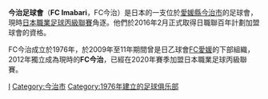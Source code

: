 {{noteTA|G1=足球|G2=JLeague}}
{{Infobox football club
| clubname   = FC今治
| image      = [[File:FC_Imabari_logo.png|200px]]
| fullname   = 今治足球會
| founded    = 1976年
| dissolved  =
| ground     = [[今治市|今治市]]櫻井海濱交流廣場足球場
| chairman   = [[岡田武史|岡田武史]]
| mgrtitle   = 主教練
| manager    = [[Lluís_Planagumà|Lluís Planagumà]]
| league     = [[日本職業足球丙級聯賽|日本職業足球丙級聯賽]]
| season     = 2021
| position   = 日丙，第 11 位
| website    = http://www.fcimabari.com/
| pattern_la1=|pattern_b1=_yellowshoulders|pattern_ra1=
| leftarm1=462fe8|body1=462fe8|rightarm1=462fe8|shorts1=462fe8|socks1=FEFF32
| pattern_la2=|pattern_b2=_blackshoulders|pattern_ra2=
| leftarm2=FFFFFF|body2=FFFFFF|rightarm2=FFFFFF|shorts2=FFFFFF|socks2=FFFFFF
}}
'''今治足球會'''（'''FC Imabari'''，FC今治）是日本的一支位於[[愛媛縣|愛媛縣]][[今治市|今治市]]的足球會，現時[[日本職業足球丙級聯賽|日本職業足球丙級聯賽]]角逐。他們於2016年2月正式取得日職聯百年計劃加盟球會的資格。

FC今治成立於1976年，於2009年至11年期間曾是日乙球會[[FC愛媛|FC愛媛]]的下部組織，2012年獨立成為現時的'''FC今治'''，已經在2020年賽季加盟日本職業足球丙級聯賽。

{{fb start}} 
{{日本職業足球聯賽}}
{{fb end}} 
[[Category:日本足球俱樂部|I]]
[[Category:今治市|Category:今治市]]
[[Category:1976年建立的足球俱乐部|Category:1976年建立的足球俱乐部]]